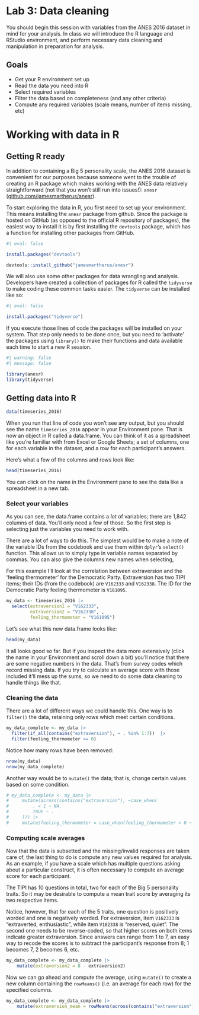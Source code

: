 # Lab 3: Data cleaning {.unnumbered}

You should begin this session with variables from the ANES 2016 dataset in mind for your analysis. In class we will introduce the R language and RStudio environment, and perform necessary data cleaning and manipulation in preparation for analysis.


## Goals

- Get your R environment set up
- Read the data you need into R
- Select required variables
- Filter the data based on completeness (and any other criteria)
- Compute any required variables (scale means, number of items missing, etc)


# Working with data in R

## Getting R ready

In addition to containing a Big 5 personality scale, the ANES 2016 dataset is convenient for our purposes because someone went to the trouble of creating an R package which makes working with the ANES data relatively straightforward (not that you won't still run into issues!): `anesr` ([github.com/jamesmartherus/anesr](https://github.com/jamesmartherus/anesr)).

To start exploring the data in R, you first need to set up your environment. This means installing the `anesr` package from github. Since the package is hosted on GitHub (as opposed to the official R repository of packages), the easiest way to install it is by first installing the `devtools` package, which has a function for installing other packages from GitHub.

```r
#| eval: false

install.packages("devtools")

devtools::install_github("jamesmartherus/anesr")

```


We will also use some other packages for data wrangling and analysis. Developers have created a collection of packages for R called the `tidyverse` to make coding these common tasks easier. The `tidyverse` can be installed like so:

```r
#| eval: false

install.packages("tidyverse")

```

If you execute those lines of code the packages will be installed on your system. That step only needs to be done once, but you need to 'activate' the packages using `library()` to make their functions and data available each time to start a new R session.

```r
#| warning: false
#| message: false

library(anesr)
library(tidyverse)

```


## Getting data into R

```r

data(timeseries_2016)

```

When you run that line of code you won't see any output, but you should see the name `timeseries_2016` appear in your Environment pane. That is now an object in R called a data.frame. You can think of it as a spreadsheet like you're familiar with from Excel or Google Sheets; a set of columns, one for each variable in the dataset, and a row for each participant's answers.

Here's what a few of the columns and rows look like:

```r
head(timeseries_2016)
```

You can click on the name in the Environment pane to see the data like a spreadsheet in a new tab.



### Select your variables

As you can see, the data.frame contains a *lot* of variables; there are 1,842 columns of data. You'll only need a few of those. So the first step is selecting just the variables you need to work with.

There are a lot of ways to do this. The simplest would be to make a note of the variable IDs from the codebook and use them within `dplyr`'s `select()` function. This allows us to simply type in variable names separated by commas. You can also give the columns new names when selecting,

For this example I'll look at the correlation between extraversion and the 'feeling thermometer' for the Democratic Party. Extraversion has two TIPI items; their IDs (from the codebook) are `V162333` and `V162338`. The ID for the Democratic Party feeling thermometer is `V161095`. 

```r

my_data <- timeseries_2016 |> 
  select(extraversion1 = "V162333", 
         extraversion2 = "V162338", ,
         feeling_thermometer = "V161095")

```

Let's see what this new data.frame looks like:

```r
head(my_data)
```

It all looks good so far. But if you inspect the data more extensively (click the name in your Environment and scroll down a bit) you'll notice that there are some negative numbers in the data. That's from survey codes which record missing data. If you try to calculate an average score with those included it'll mess up the sums, so we need to do some data cleaning to handle things like that.


### Cleaning the data

There are a lot of different ways we could handle this. One way is to `filter()` the data, retaining only rows which meet certain conditions.

```r

my_data_complete <- my_data |>
  filter(if_all(contains("extraversion"), ~ . %in% 1:7))  |> 
  filter(feeling_thermometer >= 0)

```

Notice how many rows have been removed:

```r

nrow(my_data)
nrow(my_data_complete)

```

Another way would be to `mutate()` the data; that is, change certain values based on some condition.

```r

# my_data_complete <- my_data |>
#     mutate(across(contains("extraversion"), ~case_when(
#         . < 1 ~ NA,
#         TRUE ~ .
#     ))) |> 
#     mutate(feeling_thermometer = case_when(feeling_thermometer < 0 ~ NA, TRUE ~ feeling_thermometer))

```



### Computing scale averages

Now that the data is subsetted and the missing/invalid responses are taken care of, the last thing to do is compute any new values required for analysis. As an example, if you have a scale which has multiple questions asking about a particular construct, it is often necessary to compute an average score for each participant.

The TIPI has 10 questions in total, two for each of the Big 5 personality traits. So it may be desirable to compute a mean trait score by averaging its two respective items.

Notice, however, that for each of the 5 traits, one question is positively worded and one is negatively worded. For extraversion, item `V162333` is "extraverted, enthusiastic", while item `V162338` is "reserved, quiet". The second one needs to be reverse-coded, so that higher scores on both items indicate greater extraversion. Since answers can range from 1 to 7, an easy way to recode the scores is to subtract the participant's response from 8; 1 becomes 7, 2 becomes 6, etc.

```r

my_data_complete <- my_data_complete |>
    mutate(extraversion2 = 8 - extraversion2)

```

Now we can go ahead and compute the average, using `mutate()` to create a new column containing the `rowMeans()` (i.e. an average for each row) for the specified columns.

```r

my_data_complete <- my_data_complete |>
    mutate(extraversion_mean = rowMeans(across(contains("extraversion"))))

```
